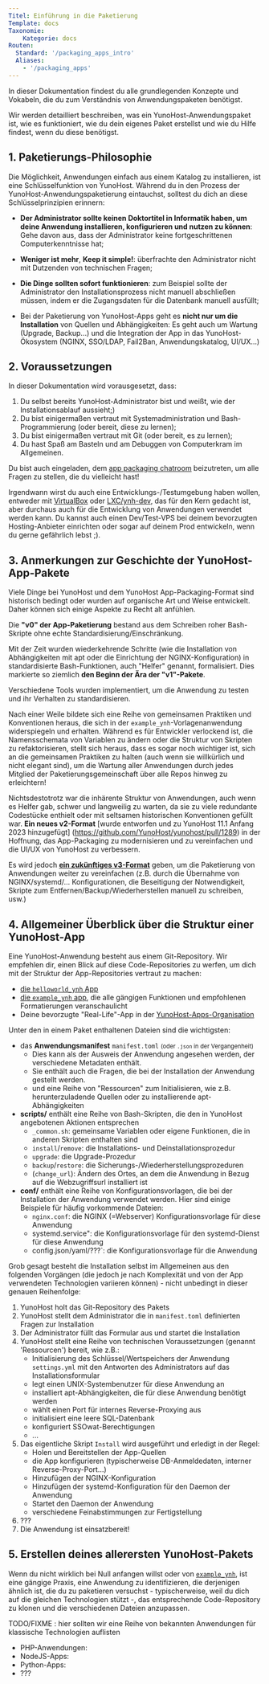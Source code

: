 ```yaml
---
Titel: Einführung in die Paketierung
Template: docs
Taxonomie:
    Kategorie: docs
Routen:
  Standard: '/packaging_apps_intro'
  Aliases:
    - '/packaging_apps'
---
```


In dieser Dokumentation findest du alle grundlegenden Konzepte und Vokabeln, die du zum Verständnis von Anwendungspaketen benötigst.

Wir werden detailliert beschreiben, was ein YunoHost-Anwendungspaket ist, wie es funktioniert, wie du dein eigenes Paket erstellst und wie du Hilfe findest, wenn du diese benötigst.


## 1. Paketierungs-Philosophie

Die Möglichkeit, Anwendungen einfach aus einem Katalog zu installieren, ist eine Schlüsselfunktion von YunoHost. Während du in den Prozess der YunoHost-Anwendungspaketierung eintauchst, solltest du dich an diese Schlüsselprinzipien erinnern:

- **Der Administrator sollte keinen Doktortitel in Informatik haben, um deine Anwendung installieren, konfigurieren und nutzen zu können**: Gehe davon aus, dass der Administrator keine fortgeschrittenen Computerkenntnisse hat;

- **Weniger ist mehr**, **Keep it simple!**: überfrachte den Administrator nicht mit Dutzenden von technischen Fragen;

- **Die Dinge sollten sofort funktionieren**: zum Beispiel sollte der Administrator den Installationsprozess nicht manuell abschließen müssen, indem er die Zugangsdaten für die Datenbank manuell ausfüllt;

- Bei der Paketierung von YunoHost-Apps geht es **nicht nur um die Installation** von Quellen und Abhängigkeiten: Es geht auch um Wartung (Upgrade, Backup...) und die Integration der App in das YunoHost-Ökosystem (NGINX, SSO/LDAP, Fail2Ban, Anwendungskatalog, UI/UX...)


## 2. Voraussetzungen

In dieser Dokumentation wird vorausgesetzt, dass:

1. Du selbst bereits YunoHost-Administrator bist und weißt, wie der Installationsablauf aussieht;)
2. Du bist einigermaßen vertraut mit Systemadministration und Bash-Programmierung (oder bereit, diese zu lernen);
3. Du bist einigermaßen vertraut mit Git (oder bereit, es zu lernen);
4. Du hast Spaß am Basteln und am Debuggen von Computerkram im Allgemeinen.

Du bist auch eingeladen, dem [app packaging chatroom](/community/chat_rooms) beizutreten, um alle Fragen zu stellen, die du vielleicht hast!

Irgendwann wirst du auch eine Entwicklungs-/Testumgebung haben wollen, entweder mit [VirtualBox](/contribute/apps/resources/packaging_apps_virtualbox) oder [LXC/ynh-dev](https://github.com/yunohost/ynh-dev), das für den Kern gedacht ist, aber durchaus auch für die Entwicklung von Anwendungen verwendet werden kann. Du kannst auch einen Dev/Test-VPS bei deinem bevorzugten Hosting-Anbieter einrichten oder sogar auf deinem Prod entwickeln, wenn du gerne gefährlich lebst ;).

## 3. Anmerkungen zur Geschichte der YunoHost-App-Pakete

Viele Dinge bei YunoHost und dem YunoHost App-Packaging-Format sind historisch bedingt oder wurden auf organische Art und Weise entwickelt. Daher können sich einige Aspekte zu Recht alt anfühlen.

Die **"v0" der App-Paketierung** bestand aus dem Schreiben roher Bash-Skripte ohne echte Standardisierung/Einschränkung.

Mit der Zeit wurden wiederkehrende Schritte (wie die Installation von Abhängigkeiten mit apt oder die Einrichtung der NGINX-Konfiguration) in standardisierte Bash-Funktionen, auch "Helfer" genannt, formalisiert. Dies markierte so ziemlich **den Beginn der Ära der "v1"-Pakete**.

Verschiedene Tools wurden implementiert, um die Anwendung zu testen und ihr Verhalten zu standardisieren.

Nach einer Weile bildete sich eine Reihe von gemeinsamen Praktiken und Konventionen heraus, die sich in der `example_ynh`-Vorlagenanwendung widerspiegeln und erhalten. Während es für Entwickler verlockend ist, die Namensschemata von Variablen zu ändern oder die Struktur von Skripten zu refaktorisieren, stellt sich heraus, dass es sogar noch wichtiger ist, sich an die gemeinsamen Praktiken zu halten (auch wenn sie willkürlich und nicht elegant sind), um die Wartung aller Anwendungen durch jedes Mitglied der Paketierungsgemeinschaft über alle Repos hinweg zu erleichtern!

Nichtsdestotrotz war die inhärente Struktur von Anwendungen, auch wenn es Helfer gab, schwer und langweilig zu warten, da sie zu viele redundante Codestücke enthielt oder mit seltsamen historischen Konventionen gefüllt war. **Ein neues v2-Format** [wurde entworfen und zu YunoHost 11.1 Anfang 2023 hinzugefügt] (https://github.com/YunoHost/yunohost/pull/1289) in der Hoffnung, das App-Packaging zu modernisieren und zu vereinfachen und die UI/UX von YunoHost zu verbessern.

Es wird jedoch [**ein zukünftiges v3-Format**](https://github.com/YunoHost/issues/issues/2136) geben, um die Paketierung von Anwendungen weiter zu vereinfachen (z.B. durch die Übernahme von NGINX/systemd/... Konfigurationen, die Beseitigung der Notwendigkeit, Skripte zum Entfernen/Backup/Wiederherstellen manuell zu schreiben, usw.)


## 4. Allgemeiner Überblick über die Struktur einer YunoHost-App

Eine YunoHost-Anwendung besteht aus einem Git-Repository. Wir empfehlen dir, einen Blick auf diese Code-Repositories zu werfen, um dich mit der Struktur der App-Repositories vertraut zu machen:
- [die `helloworld_ynh` App](https://github.com/YunoHost-Apps/helloworld_ynh)
- [die `example_ynh` app](https://github.com/YunoHost/example_ynh), die alle gängigen Funktionen und empfohlenen Formatierungen veranschaulicht
- Deine bevorzugte "Real-Life"-App in der [YunoHost-Apps-Organisation](https://github.com/orgs/YunoHost-Apps/repositories)

Unter den in einem Paket enthaltenen Dateien sind die wichtigsten: 

- das **Anwendungsmanifest** `manifest.toml` <small>(oder `.json` in der Vergangenheit)</small>
    - Dies kann als der Ausweis der Anwendung angesehen werden, der verschiedene Metadaten enthält. 
    - Sie enthält auch die Fragen, die bei der Installation der Anwendung gestellt werden.
    - und eine Reihe von "Ressourcen" zum Initialisieren, wie z.B. herunterzuladende Quellen oder zu installierende apt-Abhängigkeiten
- **scripts/** enthält eine Reihe von Bash-Skripten, die den in YunoHost angebotenen Aktionen entsprechen
   - `_common.sh`: gemeinsame Variablen oder eigene Funktionen, die in anderen Skripten enthalten sind
   - `install`/`remove`: die Installations- und Deinstallationsprozedur
   - `upgrade`: die Upgrade-Prozedur
   - `backup`/`restore`: die Sicherungs-/Wiederherstellungsprozeduren 
   - (`change_url`): Ändern des Ortes, an dem die Anwendung in Bezug auf die Webzugriffsurl installiert ist
- **conf/** enthält eine Reihe von Konfigurationsvorlagen, die bei der Installation der Anwendung verwendet werden. Hier sind einige Beispiele für häufig vorkommende Dateien:
   - `nginx.conf`: die NGINX (=Webserver) Konfigurationsvorlage für diese Anwendung
   - systemd.service": die Konfigurationsvorlage für den systemd-Dienst für diese Anwendung
   - config.json/yaml/???`: die Konfigurationsvorlage für die Anwendung

Grob gesagt besteht die Installation selbst im Allgemeinen aus den folgenden Vorgängen (die jedoch je nach Komplexität und von der App verwendeten Technologien variieren können) - nicht unbedingt in dieser genauen Reihenfolge:

1. YunoHost holt das Git-Repository des Pakets
2. YunoHost stellt dem Administrator die in `manifest.toml` definierten Fragen zur Installation
3. Der Administrator füllt das Formular aus und startet die Installation
4. YunoHost stellt eine Reihe von technischen Voraussetzungen (genannt 'Ressourcen') bereit, wie z.B.:
    - Initialisierung des Schlüssel/Wertspeichers der Anwendung `settings.yml` mit den Antworten des Administrators auf das Installationsformular
    - legt einen UNIX-Systembenutzer für diese Anwendung an
    - installiert apt-Abhängigkeiten, die für diese Anwendung benötigt werden
    - wählt einen Port für internes Reverse-Proxying aus
    - initialisiert eine leere SQL-Datenbank
    - konfiguriert SSOwat-Berechtigungen
    - ...
5. Das eigentliche Skript `Install` wird ausgeführt und erledigt in der Regel:
    - Holen und Bereitstellen der App-Quellen
    - die App konfigurieren (typischerweise DB-Anmeldedaten, interner Reverse-Proxy-Port...)
    - Hinzufügen der NGINX-Konfiguration
    - Hinzufügen der systemd-Konfiguration für den Daemon der Anwendung
    - Startet den Daemon der Anwendung
    - verschiedene Feinabstimmungen zur Fertigstellung
6. ???
7. Die Anwendung ist einsatzbereit!


## 5. Erstellen deines allerersten YunoHost-Pakets

Wenn du nicht wirklich bei Null anfangen willst oder von [`example_ynh`](https://github.com/YunoHost/example_ynh), ist eine gängige Praxis, eine Anwendung zu identifizieren, die derjenigen ähnlich ist, die du zu paketieren versuchst - typischerweise, weil du dich auf die gleichen Technologien stützt -, das entsprechende Code-Repository zu klonen und die verschiedenen Dateien anzupassen. 

TODO/FIXME : hier sollten wir eine Reihe von bekannten Anwendungen für klassische Technologien auflisten

- PHP-Anwendungen:
- NodeJS-Apps:
- Python-Apps:
- ???
